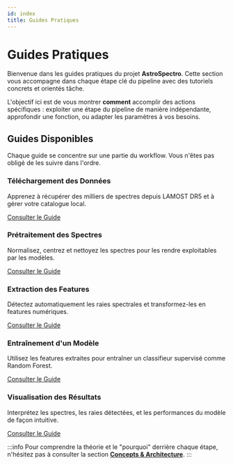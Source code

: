 ```yaml
---
id: index
title: Guides Pratiques
---
```


<!-- Complet for v0.1.0-alpha release -->


# <FontAwesomeIcon icon={faWandMagicSparkles} /> Guides Pratiques

Bienvenue dans les guides pratiques du projet **AstroSpectro**. Cette section vous accompagne dans chaque étape clé du pipeline avec des tutoriels concrets et orientés tâche.

L'objectif ici est de vous montrer **comment** accomplir des actions spécifiques : exploiter une étape du pipeline de manière indépendante, approfondir une fonction, ou adapter les paramètres à vos besoins.


## Guides Disponibles

Chaque guide se concentre sur une partie du workflow. Vous n'êtes pas obligé de les suivre dans l'ordre.

<div className="container" style={{padding: '0'}}>
  <div className="row">
    <div className="col col--6 margin-bottom--lg">
      <div className="card">
        <div className="card__header"><h3><FontAwesomeIcon icon={faDownload} /> Téléchargement des Données</h3></div>
        <div className="card__body"><p>Apprenez à récupérer des milliers de spectres depuis LAMOST DR5 et à gérer votre catalogue local.</p></div>
        <div className="card__footer">
          <a href="./user-guides/downloading-data" className="button button--primary button--block">Consulter le Guide</a>
        </div>
      </div>
    </div>
    <div className="col col--6 margin-bottom--lg">
      <div className="card">
        <div className="card__header"><h3><FontAwesomeIcon icon={faMagic} /> Prétraitement des Spectres</h3></div>
        <div className="card__body"><p>Normalisez, centrez et nettoyez les spectres pour les rendre exploitables par les modèles.</p></div>
        <div className="card__footer">
          <a href="./user-guides/preprocessing" className="button button--primary button--block">Consulter le Guide</a>
        </div>
      </div>
    </div>
    <div className="col col--6 margin-bottom--lg">
      <div className="card">
        <div className="card__header"><h3><FontAwesomeIcon icon={faFileExport} /> Extraction des Features</h3></div>
        <div className="card__body"><p>Détectez automatiquement les raies spectrales et transformez-les en features numériques.</p></div>
        <div className="card__footer">
          <a href="./user-guides/feature-extraction" className="button button--primary button--block">Consulter le Guide</a>
        </div>
      </div>
    </div>
    <div className="col col--6 margin-bottom--lg">
      <div className="card">
        <div className="card__header"><h3><FontAwesomeIcon icon={faBrain} /> Entraînement d'un Modèle</h3></div>
        <div className="card__body"><p>Utilisez les features extraites pour entraîner un classifieur supervisé comme Random Forest.</p></div>
        <div className="card__footer">
          <a href="./user-guides/model-training" className="button button--primary button--block">Consulter le Guide</a>
        </div>
      </div>
    </div>
    <div className="col col--12 margin-bottom--lg">
      <div className="card">
        <div className="card__header"><h3><FontAwesomeIcon icon={faChartPie} /> Visualisation des Résultats</h3></div>
        <div className="card__body"><p>Interprétez les spectres, les raies détectées, et les performances du modèle de façon intuitive.</p></div>
        <div className="card__footer">
          <a href="./user-guides/visualization" className="button button--primary button--block">Consulter le Guide</a>
        </div>
      </div>
    </div>
  </div>
</div>

:::info
Pour comprendre la théorie et le "pourquoi" derrière chaque étape, n'hésitez pas à consulter la section [**Concepts & Architecture**](/docs/concepts).
:::